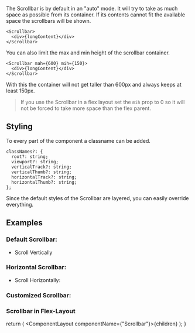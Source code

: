 
The Scrollbar is by default in an "auto" mode. It will try to take as much space as possible from its container.
If its contents cannot fit the available space the scrollbars will be shown.

```tsx
<Scrollbar>
  <div>{longContent}</div>
</Scrollbar>
```

You can also limit the max and min height of the scrollbar container.

```tsx
<Scrollbar mah={600} mih={150}>
  <div>{longContent}</div>
</Scrollbar>
```

With this the container will not get taller than 600px and always keeps at least 150px.

> If you use the Scrollbar in a flex layout set the `mih` prop to 0 so it will not be forced to take more space than the flex parent.

## Styling

To every part of the component a classname can be added.

```tsx
classNames?: {
  root?: string;
  viewport?: string;
  verticalTrack?: string;
  verticalThumb?: string;
  horizontalTrack?: string;
  horizontalThumb?: string;
};
```

Since the default styles of the Scrollbar are layered, you can easily override everything.

## Examples

### Default Scrollbar:

- Scroll Vertically

<Demo data={Default} />

### Horizontal Scrollbar:

- Scroll Horizontally:

<Demo data={Horizontal} />

### Customized Scrollbar:

<Demo data={Customized} />

### Scrollbar in Flex-Layout

<Demo data={FlexLayout} />

  return (
    <ComponentLayout componentName={"Scrollbar"}>{children}</ComponentLayout>
  );
}
